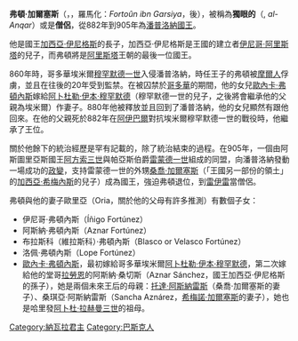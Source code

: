 {{multiple issues|
{{copyedit|time=2014-08-26T05:02:10+00:00}}
{{inappropriate tone|time=2014-08-26T05:02:10+00:00}}
{{trivia|time=2014-08-26T05:02:10+00:00}}
{{unreferenced|time=2014-08-26T05:02:10+00:00}}
}}
'''弗頓·加爾塞斯'''（{{lang-es|'''Fortún Garcés'''}}，{{lang-ar| '''فرتون بن غرسية'''}}，羅馬化：''Fortoûn ibn Garsiya''，{{bd|？||約925年||catIdx=SS}}後），被稱為'''獨眼的'''（{{lang-ar| باﻻنقر}}, ''al-Anqar''）或是'''僧侶'''，從882年到905年為[[納瓦拉君主列表|潘普洛納國王]]。

他是國王[[加西亞·伊尼格斯_(潘普洛納)|加西亞·伊尼格斯]]的長子，加西亞·伊尼格斯是王國的建立者[[伊尼哥·阿里斯塔_(潘普洛納)|伊尼哥·阿里斯塔]]的兒子，而弗頓將是[[伊尼哥·阿里斯塔_(潘普洛納)|阿里斯塔]]王朝的最後一位國王。

860年時，哥多華埃米爾[[穆罕默德一世_(哥多華)|穆罕默德一世]]入侵潘普洛納，時任王子的弗頓被[[摩爾人|摩爾人]]俘虜，並且在往後的20年受到監禁。在被囚禁於[[科爾多瓦_(西班牙)|哥多華]]的期間，他的女兒[[歐內卡·弗頓內斯|歐內卡·弗頓內斯]]嫁給[[阿卜杜勒·伊本·穆罕默德·烏馬維|阿卜杜勒·伊本·穆罕默德]]（穆罕默德一世的兒子，之後將會繼承他的父親為埃米爾）作妻子。880年他被釋放並且回到了潘普洛納，他的女兒顯然有跟他回來。在他的父親死於882年在[[阿伊巴爾|阿伊巴爾]]對抗埃米爾穆罕默德一世的戰役時，他繼承了王位。

關於他餘下的統治經歷是罕有記載的，除了統治結束的過程。在905年，一個由阿斯圖里亞斯國王[[阿方索三世_(莱昂)|阿方索三世]]與帕亞斯伯爵[[雷蒙德一世_(帕亞斯與里瓦哥薩伯爵)|雷蒙德一世]]組成的同盟，向潘普洛納發動一場成功的[[政變|政變]]，支持雷蒙德一世的外甥[[桑喬一世_(納瓦拉)|桑喬·加爾塞斯]]（「王國另一部份的領土」的[[加西亞·希梅內斯_(潘普洛納)|加西亞·希梅內斯]]的兒子）成為國王，強迫弗頓退位，到[[雷伊雷修道院|雷伊雷]]當僧侶。

弗頓與他的妻子歐里亞（Oria，關於他的父母有許多推測）有數個子女：
*伊尼哥·弗頓內斯（Íñigo Fortúnez）
*阿斯納·弗頓內斯（Aznar Fortúnez）
*布拉斯科（維拉斯科）·弗頓內斯（Blasco or Velasco Fortúnez）
*洛佩·弗頓內斯（Lope Fortúnez）
*[[歐內卡·弗頓內斯|歐內卡·弗頓內斯]]，最初嫁給哥多華埃米爾[[阿卜杜勒·伊本·穆罕默德·烏馬維|阿卜杜勒·伊本·穆罕默德]]，第二次嫁給他的堂哥[[拉勞恩|拉勞恩]]的阿斯納·桑切斯（Aznar Sánchez，國王加西亞·伊尼格斯的孫子），她是兩個未來王后的母親：[[托達_(納瓦拉)|托達·阿斯納雷斯]]（桑喬·加爾塞斯的妻子）、桑琪亞·阿斯納雷斯（Sancha Aznárez，[[希梅諾·加爾塞斯_(潘普洛納)|希梅諾·加爾塞斯]]的妻子），她也是哈里發[[阿卜杜拉赫曼三世|阿卜杜·拉赫曼三世]]的祖母。

{{S-start}}
{{S-bef|before=[[加西亞·伊尼格斯_(潘普洛納)|加西亞·伊尼格斯]]}}
{{S-ttl|title=[[納瓦拉君主列表|潘普洛納國王]]|years=882–905}}
{{S-aft|after=[[桑喬一世_(納瓦拉)|桑喬·加爾塞斯一世]]}}
{{s-end}}

{{DEFAULTSORT:Pamplona, Fortun Garces Of}}
[[Category:納瓦拉君主|Category:納瓦拉君主]]
[[Category:巴斯克人|Category:巴斯克人]]